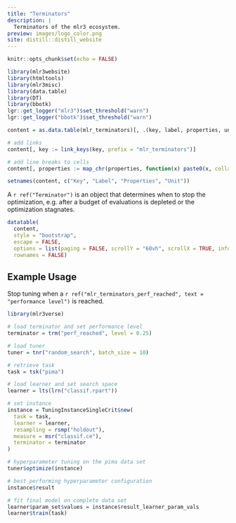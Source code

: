 ```yaml
---
title: "Terminators"
description: |
  Terminators of the mlr3 ecosystem.
preview: images/logo_color.png
site: distill::distill_website
---
```


```r
knitr::opts_chunk$set(echo = FALSE)

library(mlr3website)
library(htmltools)
library(mlr3misc)
library(data.table)
library(DT)
library(bbotk)
lgr::get_logger("mlr3")$set_threshold("warn")
lgr::get_logger("bbotk")$set_threshold("warn")

content = as.data.table(mlr_terminators)[, .(key, label, properties, unit)]

# add links
content[, key := link_keys(key, prefix = "mlr_terminators")]

# add line breaks to cells
content[, properties := map_chr(properties, function(x) paste0(x, collapse = "<br/>"))]

setnames(content, c("Key", "Label", "Properties", "Unit"))
```

A `r ref("Terminator")` is an object that determines when to stop the optimization, e.g. after a budget of evaluations is depleted or the optimization stagnates.


```r
datatable(
  content,
  style = "bootstrap",
  escape = FALSE,
  options = list(paging = FALSE, scrollY = "60vh", scrollX = TRUE, info = FALSE),
  rownames = FALSE)
```

## Example Usage

Stop tuning when a `r ref("mlr_terminators_perf_reached", text = "performance level")` is reached.

```r
library(mlr3verse)

# load terminator and set performance level
terminator = trm("perf_reached", level = 0.25)

# load tuner
tuner = tnr("random_search", batch_size = 10)

# retrieve task
task = tsk("pima")

# load learner and set search space
learner = lts(lrn("classif.rpart"))

# set instance
instance = TuningInstanceSingleCrit$new(
  task = task,
  learner = learner,
  resampling = rsmp("holdout"),
  measure = msr("classif.ce"),
  terminator = terminator
)

# hyperparameter tuning on the pima data set
tuner$optimize(instance)

# best performing hyperparameter configuration
instance$result

# fit final model on complete data set
learner$param_set$values = instance$result_learner_param_vals
learner$train(task)
```
